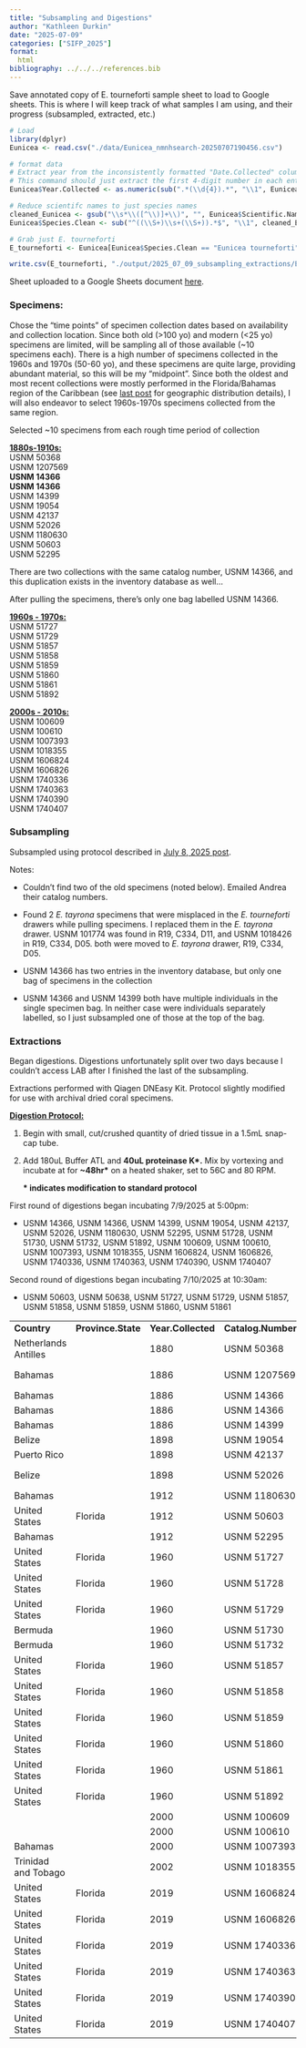 ```yaml
---
title: "Subsampling and Digestions"
author: "Kathleen Durkin"
date: "2025-07-09"
categories: ["SIFP_2025"]
format:
  html
bibliography: ../../../references.bib
---
```


Save annotated copy of E. tourneforti sample sheet to load to Google sheets. This is where I will keep track of what samples I am using, and their progress (subsampled, extracted, etc.)

```r
# Load
library(dplyr)
Eunicea <- read.csv("./data/Eunicea_nmnhsearch-20250707190456.csv")

# format data
# Extract year from the inconsistently formatted "Date.Collected" column
# This command should just extract the first 4-digit number in each entry
Eunicea$Year.Collected <- as.numeric(sub(".*(\\d{4}).*", "\\1", Eunicea$Date.Collected))

# Reduce scientifc names to just species names
cleaned_Eunicea <- gsub("\\s*\\([^\\)]+\\)", "", Eunicea$Scientific.Name)
Eunicea$Species.Clean <- sub("^((\\S+)\\s+(\\S+)).*$", "\\1", cleaned_Eunicea)

# Grab just E. tourneforti
E_tourneforti <- Eunicea[Eunicea$Species.Clean == "Eunicea tourneforti",]

write.csv(E_tourneforti, "./output/2025_07_09_subsampling_extractions/E_tourneforti_specimens.csv")

```

Sheet uploaded to a Google Sheets document [here](https://docs.google.com/spreadsheets/d/1zDMy7AOCM8Ug85q4vr9CoMDxfF-zDJk1DnaxakSt1Hg/edit?usp=sharing).

### **Specimens:**

Chose the "time points" of specimen collection dates based on availability and collection location. Since both old (\>100 yo) and modern (\<25 yo) specimens are limited, will be sampling all of those available (\~10 specimens each). There is a high number of specimens collected in the 1960s and 1970s (50-60 yo), and these specimens are quite large, providing abundant material, so this will be my "midpoint". Since both the oldest and most recent collections were mostly performed in the Florida/Bahamas region of the Caribbean (see [last post](./2025_07_08_specimen_selection2.qmd) for geographic distribution details), I will also endeavor to select 1960s-1970s specimens collected from the same region.

Selected \~10 specimens from each rough time period of collection

[**1880s-1910s:**]{.underline}**\
**USNM 50368\
USNM 1207569\
**USNM 14366\
USNM 14366**\
USNM 14399\
USNM 19054\
USNM 42137\
USNM 52026\
USNM 1180630\
USNM 50603\
USNM 52295

::: callout-warning
There are two collections with the same catalog number, USNM 14366, and this duplication exists in the inventory database as well...

After pulling the specimens, there's only one bag labelled USNM 14366.
:::

[**1960s - 1970s:**]{.underline}**\
**USNM 51727\
USNM 51729\
USNM 51857\
USNM 51858\
USNM 51859\
USNM 51860\
USNM 51861\
USNM 51892\

[**2000s - 2010s:**]{.underline}**\
**USNM 100609\
USNM 100610\
USNM 1007393\
USNM 1018355\
USNM 1606824\
USNM 1606826\
USNM 1740336\
USNM 1740363\
USNM 1740390\
USNM 1740407

### Subsampling

Subsampled using protocol described in [July 8, 2025 post](./2025_07_08_specimen_selection2.qmd).

Notes:

-   Couldn't find two of the old specimens (noted below). Emailed Andrea their catalog numbers.

-   Found 2 *E. tayrona* specimens that were misplaced in the *E. tourneforti* drawers while pulling specimens. I replaced them in the *E. tayrona* drawer. USNM 101774 was found in R19, C334, D11, and USNM 1018426 in R19, C334, D05. both were moved to *E. tayrona* drawer, R19, C334, D05.

-   USNM 14366 has two entries in the inventory database, but only one bag of specimens in the collection

-   USNM 14366 and USNM 14399 both have multiple individuals in the single specimen bag. In neither case were individuals separately labelled, so I just subsampled one of those at the top of the bag.

### Extractions

Began digestions. Digestions unfortunately split over two days because I couldn't access LAB after I finished the last of the subsampling.

Extractions performed with Qiagen DNEasy Kit. Protocol slightly modified for use with archival dried coral specimens.

[**Digestion Protocol:**]{.underline}

1.  Begin with small, cut/crushed quantity of dried tissue in a 1.5mL snap-cap tube.

2.  Add 180uL Buffer ATL and **40uL proteinase K\*.** Mix by vortexing and incubate at for **\~48hr\*** on a heated shaker, set to 56C and 80 RPM.

    **\* indicates modification to standard protocol**

First round of digestions began incubating 7/9/2025 at 5:00pm:

-   USNM 14366, USNM 14366, USNM 14399, USNM 19054, USNM 42137, USNM 52026, USNM 1180630, USNM 52295, USNM 51728, USNM 51730, USNM 51732, USNM 51892, USNM 100609, USNM 100610, USNM 1007393, USNM 1018355, USNM 1606824, USNM 1606826, USNM 1740336, USNM 1740363, USNM 1740390, USNM 1740407

Second round of digestions began incubating 7/10/2025 at 10:30am:

-   USNM 50603, USNM 50638, USNM 51727, USNM 51729, USNM 51857, USNM 51858, USNM 51859, USNM 51860, USNM 51861

|                      |                    |                    |                    |                                 |                   |
|------------|------------|------------|------------|------------|------------|
| **Country**          | **Province.State** | **Year.Collected** | **Catalog.Number** | **Date.Subsampled**             | **Date.Digested** |
| Netherlands Antilles |                    | 1880               | USNM 50368         | July 9, 2025                    | July 10, 1015     |
| Bahamas              |                    | 1886               | USNM 1207569       | \* could not find in collection |                   |
| Bahamas              |                    | 1886               | USNM 14366         | July 9, 2025                    | July 9, 2025      |
| Bahamas              |                    | 1886               | USNM 14366         | July 9, 2025                    | July 9, 2025      |
| Bahamas              |                    | 1886               | USNM 14399         | July 9, 2025                    | July 9, 2025      |
| Belize               |                    | 1898               | USNM 19054         | July 9, 2025                    | July 9, 2025      |
| Puerto Rico          |                    | 1898               | USNM 42137         | July 9, 2025                    | July 9, 2025      |
| Belize               |                    | 1898               | USNM 52026         | \* could not find in collection |                   |
| Bahamas              |                    | 1912               | USNM 1180630       | July 9, 2025                    | July 9, 2025      |
| United States        | Florida            | 1912               | USNM 50603         | July 9, 2025                    | July 10, 1015     |
| Bahamas              |                    | 1912               | USNM 52295         | July 9, 2025                    | July 9, 2025      |
| United States        | Florida            | 1960               | USNM 51727         | July 9, 2025                    | July 10, 1015     |
| United States        | Florida            | 1960               | USNM 51728         | July 8, 2025                    | July 9, 2025      |
| United States        | Florida            | 1960               | USNM 51729         | July 9, 2025                    | July 10, 1015     |
| Bermuda              |                    | 1960               | USNM 51730         | July 8, 2025                    | July 9, 2025      |
| Bermuda              |                    | 1960               | USNM 51732         | July 8, 2025                    | July 9, 2025      |
| United States        | Florida            | 1960               | USNM 51857         | July 9, 2025                    | July 10, 1015     |
| United States        | Florida            | 1960               | USNM 51858         | July 9, 2025                    | July 10, 1015     |
| United States        | Florida            | 1960               | USNM 51859         | July 9, 2025                    | July 10, 1015     |
| United States        | Florida            | 1960               | USNM 51860         | July 9, 2025                    | July 10, 1015     |
| United States        | Florida            | 1960               | USNM 51861         | July 9, 2025                    | July 10, 1015     |
| United States        | Florida            | 1960               | USNM 51892         | July 9, 2025                    | July 9, 2025      |
|                      |                    | 2000               | USNM 100609        | July 9, 2025                    | July 9, 2025      |
|                      |                    | 2000               | USNM 100610        | July 9, 2025                    | July 9, 2025      |
| Bahamas              |                    | 2000               | USNM 1007393       | July 9, 2025                    | July 9, 2025      |
| Trinidad and Tobago  |                    | 2002               | USNM 1018355       | July 9, 2025                    | July 9, 2025      |
| United States        | Florida            | 2019               | USNM 1606824       | July 9, 2025                    | July 9, 2025      |
| United States        | Florida            | 2019               | USNM 1606826       | July 9, 2025                    | July 9, 2025      |
| United States        | Florida            | 2019               | USNM 1740336       | July 9, 2025                    | July 9, 2025      |
| United States        | Florida            | 2019               | USNM 1740363       | July 9, 2025                    | July 9, 2025      |
| United States        | Florida            | 2019               | USNM 1740390       | July 9, 2025                    | July 9, 2025      |
| United States        | Florida            | 2019               | USNM 1740407       | July 9, 2025                    | July 9, 2025      |
